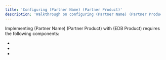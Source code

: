 ```yaml
---
title: 'Configuring (Partner Name) (Partner Product)'
description: 'Walkthrough on configuring (Partner Name) (Partner Product)'
---
```


Implementing (Partner Name) (Partner Product) with (EDB Product) requires the following components:

- 
- 
- 


